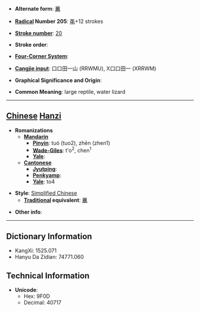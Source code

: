 * '''Alternate form''': [[鼉]]

* '''[[Wiktionary:Chinese radical index| Radical]] Number 205''': [[Wiktionary:Chinese radical index 黾|黾]]+12 strokes

* '''[[Wiktionary:Chinese total strokes index|Stroke number]]''': [[Wiktionary:Chinese total strokes index 20|20]]

* '''Stroke order''': 

* '''[[Wiktionary:Chinese four corner index|Four-Corner System]]''': 

* '''[[Wiktionary:Chinese Cangjie index|Cangjie input]]''': 口口田一山 (RRWMU), X口口田一 (XRRWM)

* '''Graphical Significance and Origin''': 

* '''Common Meaning''': large reptile, water lizard

----

== [[Chinese]] [[Hanzi]] ==

* '''Romanizations'''
** '''[[Mandarin]]'''
*** '''[[Pinyin]]''': tuó (tuo2), zhēn (zhen1)
*** '''[[Wade-Giles]]''': t'o<sup>2</sup>, chen<sup>1</sup>
*** '''[[Yale]]''': 
** '''[[Cantonese]]'''
*** '''[[Jyutping]]''':
*** '''[[Penkyamp]]''': 
*** '''[[Yale]]''': to4

* '''Style''': [[Simplified Chinese]] 
** '''[[Traditional Chinese|Traditional]] equivalent''': [[鼉]]

* '''Other info''': 

----

== Dictionary Information ==

* KangXi: 1525.071
* Hanyu Da Zidian: 74771.060

== Technical Information ==

* '''Unicode''':
** Hex: 9F0D
** Decimal: 40717